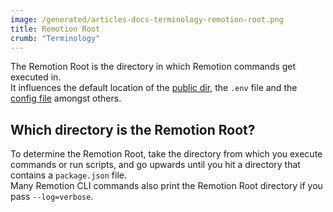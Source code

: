 ```yaml
---
image: /generated/articles-docs-terminology-remotion-root.png
title: Remotion Root
crumb: "Terminology"
---
```


The Remotion Root is the directory in which Remotion commands get executed in.  
It influences the default location of the [public dir](/docs/terminology/public-dir), the `.env` file and the [config file](/docs/config) amongst others.

## Which directory is the Remotion Root?

To determine the Remotion Root, take the directory from which you execute commands or run scripts, and go upwards until you hit a directory that contains a `package.json` file.  
Many Remotion CLI commands also print the Remotion Root directory if you pass `--log=verbose`.
